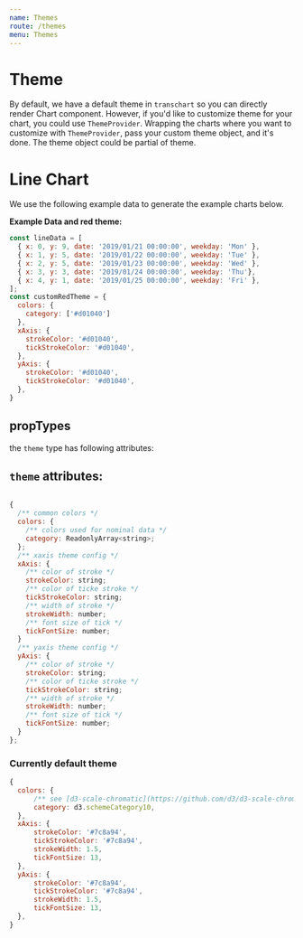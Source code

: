 ```yaml
---
name: Themes
route: /themes
menu: Themes
---
```



# Theme

By default, we have a default theme in `transchart` so you can directly render Chart component.
However, if you'd like to customize theme for your chart, you could use `ThemeProvider`.
Wrapping the charts where you want to customize with `ThemeProvider`, pass your custom theme object, and it's done.
The theme object could be partial of theme.

# Line Chart

We use the following example data to generate the example charts below.

**Example Data and red theme:**

```js
const lineData = [
  { x: 0, y: 9, date: '2019/01/21 00:00:00', weekday: 'Mon' },
  { x: 1, y: 5, date: '2019/01/22 00:00:00', weekday: 'Tue' },
  { x: 2, y: 5, date: '2019/01/23 00:00:00', weekday: 'Wed' },
  { x: 3, y: 3, date: '2019/01/24 00:00:00', weekday: 'Thu'},
  { x: 4, y: 1, date: '2019/01/25 00:00:00', weekday: 'Fri' },
];
const customRedTheme = {
  colors: {
    category: ['#d01040']
  },
  xAxis: {
    strokeColor: '#d01040',
    tickStrokeColor: '#d01040',
  },
  yAxis: {
    strokeColor: '#d01040',
    tickStrokeColor: '#d01040',
  },
}
```

<Playground>
  <div style={{ width: '100%', height: '320px' }}>
    <ThemeProvider theme={customRedTheme}>
      <LineChart
        data={lineData}
        scaleX={{ type: 'linear' }}
        scaleY={{ type: 'linear' }}
        fieldsX={[{name: 'x'}]}
        fieldsY={[{name: 'y'}]}
      />
    </ThemeProvider>
  </div>
</Playground>

## propTypes

<PropsTable of={ThemeProvider} />

the `theme` type has following attributes:

## `theme` attributes:

```js

{
  /** common colors */
  colors: {
    /** colors used for nominal data */
    category: ReadonlyArray<string>;
  };
  /** xaxis theme config */
  xAxis: {
    /** color of stroke */
    strokeColor: string;
    /** color of ticke stroke */
    tickStrokeColor: string;
    /** width of stroke */
    strokeWidth: number;
    /** font size of tick */
    tickFontSize: number;
  }
  /** yaxis theme config */
  yAxis: {
    /** color of stroke */
    strokeColor: string;
    /** color of ticke stroke */
    tickStrokeColor: string;
    /** width of stroke */
    strokeWidth: number;
    /** font size of tick */
    tickFontSize: number;
  }
};

```

### Currently default theme

```js
{
  colors: {
      /** see [d3-scale-chromatic](https://github.com/d3/d3-scale-chromatic) */
      category: d3.schemeCategory10,
  },
  xAxis: {
      strokeColor: '#7c8a94',
      tickStrokeColor: '#7c8a94',
      strokeWidth: 1.5,
      tickFontSize: 13,
  },
  yAxis: {
      strokeColor: '#7c8a94',
      tickStrokeColor: '#7c8a94',
      strokeWidth: 1.5,
      tickFontSize: 13,
  },
}
```
